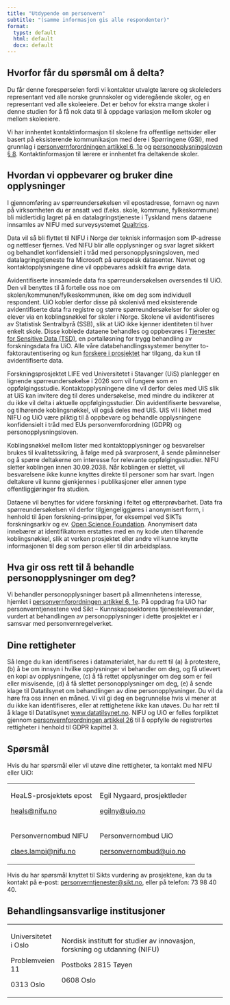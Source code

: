 ```yaml
---
title: "Utdypende om personvern"
subtitle: "(samme informasjon gis alle respondenter)"
format: 
  typst: default
  html: default
  docx: default
---
```


## Hvorfor får du spørsmål om å delta?

Du får denne forespørselen fordi vi kontakter utvalgte lærere og skoleleders representant ved alle norske grunnskoler og videregående skoler, og en representant ved alle skoleeiere. Det er behov for ekstra mange skoler i denne studien for å få nok data til å oppdage variasjon mellom skoler og mellom skoleeiere. 

Vi har innhentet kontaktinformasjon til skolene fra offentlige nettsider eller basert på eksisterende kommunikasjon med dere i Spørringene (GSI), med grunnlag i [personvernforordningen artikkel 6, 1e](https://lovdata.no/lov/2018-06-15-38/gdpr/a6) og [personopplysningsloven § 8](https://lovdata.no/lov/2018-06-15-38/§8). Kontaktinformasjon til lærere er innhentet fra deltakende skoler.

## Hvordan vi oppbevarer og bruker dine opplysninger

I gjennomføring av spørreundersøkelsen vil epostadresse, fornavn og navn på virksomheten du er ansatt ved (f.eks. skole, kommune, fylkeskommune) bli midlertidig lagret på en datalagringstjeneste i Tyskland mens dataene innsamles av NIFU med surveysystemet [Qualtrics](https://www.qualtrics.com/gdpr/). 

Data vil så bli flyttet til NIFU i Norge der teknisk informasjon som IP-adresse og nettleser fjernes. Ved NIFU blir alle opplysninger og svar lagret sikkert og behandlet konfidensielt i tråd med personopplysningsloven, med datalagringstjeneste fra Microsoft på europeisk datasenter. Navnet og kontaktopplysningene dine vil oppbevares adskilt fra øvrige data. 

Avidentifiserte innsamlede data fra spørreundersøkelsen oversendes til UiO. Den vil benyttes til å fortelle oss noe om skolen/kommunen/fylkeskommunen, ikke om deg som individuell respondent. UiO kobler derfor disse på skolenivå med eksisterende avidentifiserte data fra registre og større spørreundersøkelser for skoler og elever via en koblingsnøkkel for skoler i Norge. Skolene vil avidentifiseres av Statistisk Sentralbyrå (SSB), slik at UiO ikke kjenner identiteten til hver enkelt skole. Disse koblede dataene behandles og oppbevares i [Tjenester for Sensitive Data (TSD)](https://www.uio.no/tjenester/it/forskning/sensitiv/), en portalløsning for trygg behandling av forskningsdata fra UiO. Alle våre databehandlingssystemer benytter to-faktorautentisering og kun [forskere i prosjektet](https://www.sv.uio.no/psi/english/research/projects/heals/index.html) har tilgang, da kun til avidentifiserte data.

Forskningsprosjektet LIFE ved Universitetet i Stavanger (UiS) planlegger en lignende spørreundersøkelse i 2026 som vil fungere som en oppfølgingsstudie. Kontaktopplysningene dine vil derfor deles med UiS slik at UiS kan invitere deg til deres undersøkelse, med mindre du indikerer at du ikke vil delta i aktuelle oppfølgingsstudier. Din avidentifiserte besvarelse, og tilhørende koblingsnøkkel, vil også deles med UiS. UiS vil i likhet med NIFU og UiO være pliktig til å oppbevare og behandle opplysningene konfidensielt i tråd med EUs personvernforordning (GDPR) og personopplysningsloven. 

Koblingsnøkkel mellom lister med kontaktopplysninger og besvarelser brukes til kvalitetssikring, å følge med på svarprosent, å sende påminnelser og å spørre deltakerne om interesse for relevante oppfølgingsstudier. NIFU sletter koblingen innen 30.09.2038. Når koblingen er slettet, vil besvarelsene ikke kunne knyttes direkte til personer som har svart. Ingen deltakere vil kunne gjenkjennes i publikasjoner eller annen type offentliggjøringer fra studien. 

Dataene vil benyttes for videre forskning i feltet og etterprøvbarhet. Data fra spørreundersøkelsen vil derfor tilgjengeliggjøres i anonymisert form, i henhold til åpen forskning-prinsipper, for eksempel ved SIKTs forskningsarkiv og ev. [Open Science Foundation](osf.io). Anonymisert data innebærer at identifikatoren erstattes med en ny kode uten tilhørende koblingsnøkkel, slik at verken prosjektet eller andre vil kunne knytte informasjonen til deg som person eller til din arbeidsplass. 

## Hva gir oss rett til å behandle personopplysninger om deg?

Vi behandler personopplysninger basert på allmennhetens interesse, hjemlet i [personvernforordningen artikkel 6, 1e](https://lovdata.no/lov/2018-06-15-38/gdpr/a6). På oppdrag fra UiO har personverntjenestene ved Sikt – Kunnskapssektorens tjenesteleverandør, vurdert at behandlingen av personopplysninger i dette prosjektet er i samsvar med personvernregelverket.

## Dine rettigheter

Så lenge du kan identifiseres i datamaterialet, har du rett til (a) å protestere, (b) å be om innsyn i hvilke opplysninger vi behandler om deg, og få utlevert en kopi av opplysningene, (c) å få rettet opplysninger om deg som er feil eller misvisende, (d) å få slettet personopplysninger om deg, (e) å sende klage til Datatilsynet om behandlingen av dine personopplysninger. Du vil da høre fra oss innen en måned. Vi vil gi deg en begrunnelse hvis vi mener at du ikke kan identifiseres, eller at rettighetene ikke kan utøves. Du har rett til å klage til Datatilsynet [www.datatilsynet.no](http://www.datatilsynet.no). NIFU og UiO er felles forpliktet gjennom [personvernforordningen artikkel 26](https://lovdata.no/lov/2018-06-15-38/gdpr/a26) til å oppfylle de registrertes rettigheter i henhold til GDPR kapittel 3.

## Spørsmål

Hvis du har spørsmål eller vil utøve dine rettigheter, ta kontakt med NIFU eller UiO:

+----------------------------------------------------+----------------------------------------------------------+
| HeaLS-prosjektets epost                            | Egil Nygaard, prosjektleder                              |
|                                                    |                                                          |
| [heals\@nifu.no](mailto:heals@nifu.no)             | [egilny\@uio.no](mailto:egilny@uio.no)                   |
+----------------------------------------------------+----------------------------------------------------------+
| Personvernombud NIFU                               | Personvernombud UiO                                      |
|                                                    |                                                          |
| [claes.lampi\@nifu.no](mailto:claes.lampi@nifu.no) | [personvernombud\@uio.no](mailto:personvernombud@uio.no) |
+----------------------------------------------------+----------------------------------------------------------+

Hvis du har spørsmål knyttet til Sikts vurdering av prosjektene, kan du ta kontakt på e-post: [personverntjenester\@sikt.no](mailto:personverntjenester@sikt.no), eller på telefon: 73 98 40 40.

## Behandlingsansvarlige institusjoner

+----------------------+----------------------------------------------------------------------------+
| Universitetet i Oslo | Nordisk institutt for studier av innovasjon, forskning og utdanning (NIFU) |
|                      |                                                                            |
| Problemveien 11      | Postboks 2815 Tøyen                                                        |
|                      |                                                                            |
| 0313 Oslo            | 0608 Oslo                                                                  |
+----------------------+----------------------------------------------------------------------------+